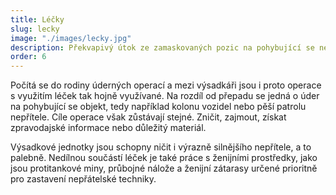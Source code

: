 ```yaml
---
title: Léčky
slug: lecky
image: "./images/lecky.jpg"
description: Překvapivý útok ze zamaskovaných pozic na pohybující se nebo dočasně zastavený cíl nepřítele.
order: 6
---
```


Počítá se do rodiny úderných operací a mezi výsadkáři jsou i proto operace s využitím léček tak hojně využívané. Na rozdíl od přepadu se jedná o úder na pohybující se objekt, tedy například kolonu vozidel nebo pěší patrolu nepřítele. Cíle operace však zůstávají stejné. Zničit, zajmout, získat zpravodajské informace nebo důležitý materiál.

Výsadkové jednotky jsou schopny ničit i výrazně silnějšího nepřítele, a to palebně. Nedílnou součástí léček je také práce s ženijními prostředky, jako jsou protitankové miny, průbojné nálože a ženijní zátarasy určené prioritně pro zastavení nepřátelské techniky.
